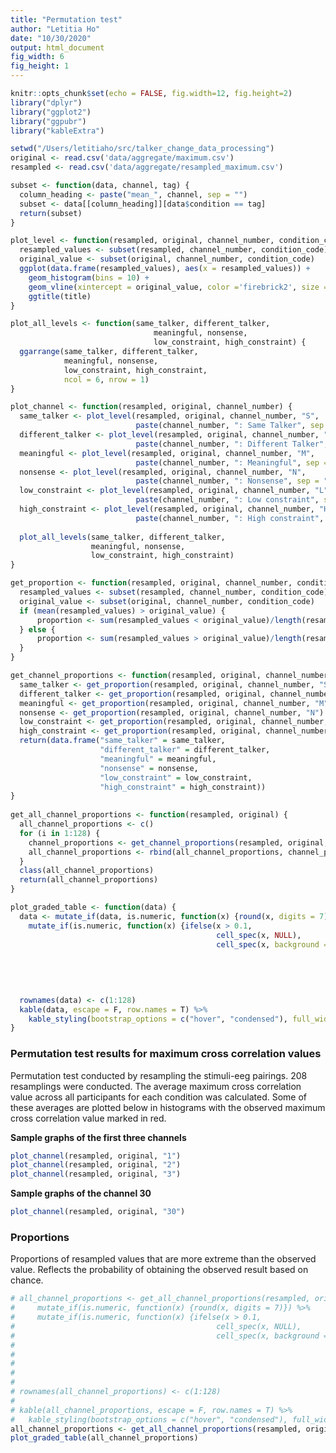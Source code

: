 ```yaml
---
title: "Permutation test"
author: "Letitia Ho"
date: "10/30/2020"
output: html_document
fig_width: 6
fig_height: 1
---
```


```r
knitr::opts_chunk$set(echo = FALSE, fig.width=12, fig.height=2)
library("dplyr")
library("ggplot2")
library("ggpubr")
library("kableExtra")
```

```r
setwd("/Users/letitiaho/src/talker_change_data_processing")
original <- read.csv('data/aggregate/maximum.csv')
resampled <- read.csv('data/aggregate/resampled_maximum.csv')
```

```r
subset <- function(data, channel, tag) {
  column_heading <- paste("mean_", channel, sep = "")
  subset <- data[[column_heading]][data$condition == tag]
  return(subset)
}

plot_level <- function(resampled, original, channel_number, condition_code, title) {
  resampled_values <- subset(resampled, channel_number, condition_code)
  original_value <- subset(original, channel_number, condition_code)
  ggplot(data.frame(resampled_values), aes(x = resampled_values)) +
    geom_histogram(bins = 10) +
    geom_vline(xintercept = original_value, color ='firebrick2', size = 2) +
    ggtitle(title)
}

plot_all_levels <- function(same_talker, different_talker, 
                                meaningful, nonsense,
                                low_constraint, high_constraint) {
  ggarrange(same_talker, different_talker, 
            meaningful, nonsense,
            low_constraint, high_constraint,
            ncol = 6, nrow = 1)
}

plot_channel <- function(resampled, original, channel_number) {
  same_talker <- plot_level(resampled, original, channel_number, "S", 
                            paste(channel_number, ": Same Talker", sep = ""))
  different_talker <- plot_level(resampled, original, channel_number, "T",
                            paste(channel_number, ": Different Talker", sep = ""))
  meaningful <- plot_level(resampled, original, channel_number, "M",
                            paste(channel_number, ": Meaningful", sep = ""))
  nonsense <- plot_level(resampled, original, channel_number, "N",
                            paste(channel_number, ": Nonsense", sep = ""))
  low_constraint <- plot_level(resampled, original, channel_number, "L",
                            paste(channel_number, ": Low constraint", sep = ""))
  high_constraint <- plot_level(resampled, original, channel_number, "H",
                            paste(channel_number, ": High constraint", sep = ""))
  
  plot_all_levels(same_talker, different_talker, 
                  meaningful, nonsense,
                  low_constraint, high_constraint)
}

get_proportion <- function(resampled, original, channel_number, condition_code) {
  resampled_values <- subset(resampled, channel_number, condition_code)
  original_value <- subset(original, channel_number, condition_code)
  if (mean(resampled_values) > original_value) {
      proportion <- sum(resampled_values < original_value)/length(resampled_values)
  } else {
      proportion <- sum(resampled_values > original_value)/length(resampled_values)
  }
}

get_channel_proportions <- function(resampled, original, channel_number) {
  same_talker <- get_proportion(resampled, original, channel_number, "S")
  different_talker <- get_proportion(resampled, original, channel_number, "T")
  meaningful <- get_proportion(resampled, original, channel_number, "M")
  nonsense <- get_proportion(resampled, original, channel_number, "N")
  low_constraint <- get_proportion(resampled, original, channel_number, "L")
  high_constraint <- get_proportion(resampled, original, channel_number, "H")
  return(data.frame("same_talker" = same_talker,
                    "different_talker" = different_talker,
                    "meaningful" = meaningful,
                    "nonsense" = nonsense,
                    "low_constraint" = low_constraint,
                    "high_constraint" = high_constraint))
}
  
get_all_channel_proportions <- function(resampled, original) {
  all_channel_proportions <- c()
  for (i in 1:128) {
    channel_proportions <- get_channel_proportions(resampled, original, as.character(i))
    all_channel_proportions <- rbind(all_channel_proportions, channel_proportions)
  }
  class(all_channel_proportions)
  return(all_channel_proportions)
}

plot_graded_table <- function(data) {
  data <- mutate_if(data, is.numeric, function(x) {round(x, digits = 7)}) %>%
    mutate_if(is.numeric, function(x) {ifelse(x > 0.1,
                                              cell_spec(x, NULL),
                                              cell_spec(x, background = spec_color(x,
                                                                                   direction = 1,
                                                                                   begin = 0.65,
                                                                                   end = 1,
                                                                                   option = "B",
                                                                                   scale_from = c(0,0.1))))})
  rownames(data) <- c(1:128)
  kable(data, escape = F, row.names = T) %>%
    kable_styling(bootstrap_options = c("hover", "condensed"), full_width = F)
}
```

### Permutation test results for maximum cross correlation values

Permutation test conducted by resampling the stimuli-eeg pairings. 208 resamplings were conducted. The average maximum cross correlation value across all participants for each condition was calculated. Some of these averages are plotted below in histograms with the observed maximum cross correlation value marked in red.

**Sample graphs of the first three channels**

```r
plot_channel(resampled, original, "1")
plot_channel(resampled, original, "2")
plot_channel(resampled, original, "3")
```

**Sample graphs of the channel 30**

```r
plot_channel(resampled, original, "30")
```

### Proportions

Proportions of resampled values that are more extreme than the observed value. Reflects the probability of obtaining the observed result based on chance.

```r
# all_channel_proportions <- get_all_channel_proportions(resampled, original) %>%
#     mutate_if(is.numeric, function(x) {round(x, digits = 7)}) %>%
#     mutate_if(is.numeric, function(x) {ifelse(x > 0.1,
#                                             cell_spec(x, NULL),
#                                             cell_spec(x, background = spec_color(x,
#                                                                                  direction = 1,
#                                                                                  begin = 0.65,
#                                                                                  end = 1,
#                                                                                  option = "B",
#                                                                                  scale_from = c(0,0.1))))})
# rownames(all_channel_proportions) <- c(1:128)
#   
# kable(all_channel_proportions, escape = F, row.names = T) %>%
#   kable_styling(bootstrap_options = c("hover", "condensed"), full_width = F)
all_channel_proportions <- get_all_channel_proportions(resampled, original)
plot_graded_table(all_channel_proportions)
```

